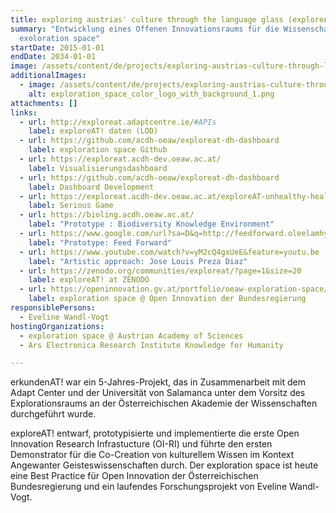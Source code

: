 ```yaml
---
title: exploring austrias' culture through the language glass (exploreAT!)
summary: "Entwicklung eines Offenen Innovationsraums für die Wissenschaft:
  exoloration space"
startDate: 2015-01-01
endDate: 2034-01-01
image: /assets/content/de/projects/exploring-austrias-culture-through-language-glass-exploreat/logoexploreat_red_green_2.png
additionalImages:
  - image: /assets/content/de/projects/exploring-austrias-culture-through-language-glass-exploreat/additionalImages/exploration_space_color_logo_with_background_1.png
    alt: exploration_space_color_logo_with_background_1.png
attachments: []
links:
  - url: http://exploreat.adaptcentre.ie/#APIs
    label: exploreAT! daten (LOD)
  - url: https://github.com/acdh-oeaw/exploreat-dh-dashboard
    label: exploration space Github
  - url: https://exploreat.acdh-dev.oeaw.ac.at/
    label: Visualisierungsdashboard
  - url: https://github.com/acdh-oeaw/exploreat-dh-dashboard
    label: Dashboard Development
  - url: https://exploreat.acdh-dev.oeaw.ac.at/exploreAT-unhealthy-healthy/
    label: Serious Game
  - url: https://bioling.acdh.oeaw.ac.at/
    label: "Prototype : Biodiversity Knowledge Environment"
  - url: https://www.google.com/url?sa=D&q=http://feedforward.oleelamhy.com/&ust=1615680960000000&usg=AOvVaw1p2p7w3SK0LL-kDXA8LzFf&hl=de
    label: "Prototype: Feed Forward"
  - url: https://www.youtube.com/watch?v=yM2cQ4gxUeE&feature=youtu.be
    label: "Artistic approach: Jose Louis Preza Diaz"
  - url: https://zenodo.org/communities/exploreat/?page=1&size=20
    label: exploreAT! at ZENODO
  - url: https://openinnovation.gv.at/portfolio/oeaw-exploration-space/
    label: exploration space @ Open Innovation der Bundesregierung
responsiblePersons:
  - Eveline Wandl-Vogt
hostingOrganizations:
  - exploration space @ Austrian Academy of Sciences
  - Ars Electronica Research Institute Knowledge for Humanity

---
```

erkundenAT! war ein 5-Jahres-Projekt, das in Zusammenarbeit mit dem Adapt Center und der Universität von Salamanca unter dem Vorsitz des Explorationsraums an der Österreichischen Akademie der Wissenschaften durchgeführt wurde.

exploreAT! entwarf, prototypisierte und implementierte die erste Open Innovation Research Infrastucture (OI-RI) und führte den ersten Demonstrator für die Co-Creation von kulturellem Wissen im Kontext Angewanter Geisteswissenschaften durch. Der exploration space ist heute eine Best Practice für Open Innovation der Österreichischen Bundesregierung und ein laufendes Forschungsprojekt von Eveline Wandl-Vogt.
